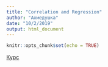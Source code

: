 ```yaml
---
title: "Correlation and Regression"
author: "Ахмедушка"
date: "10/2/2019"
output: html_document
---
```


```r
knitr::opts_chunk$set(echo = TRUE)
```

[Курc](https://www.datacamp.com/courses/correlation-and-regression)

###

